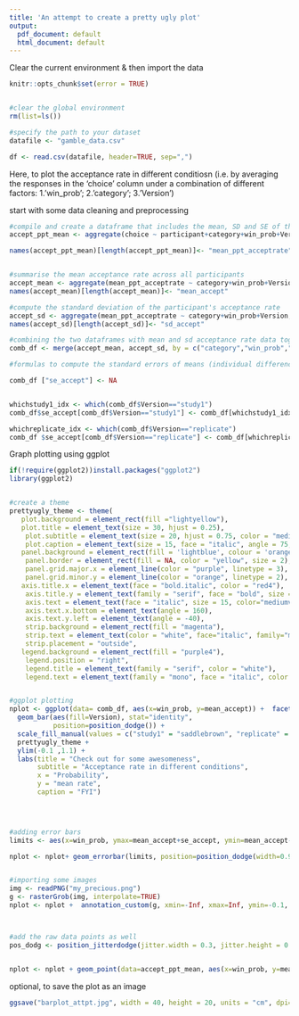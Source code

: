 ```yaml
---
title: 'An attempt to create a pretty ugly plot'
output:
  pdf_document: default
  html_document: default
---
```



Clear the current environment & then import the data
```r

knitr::opts_chunk$set(error = TRUE)


#clear the global environment 
rm(list=ls())

#specify the path to your dataset 
datafile <- "gamble_data.csv"

df <- read.csv(datafile, header=TRUE, sep=",")


```



Here, to plot the acceptance rate in different conditiosn
(i.e. by averaging the responses in the 'choice' column under a combination of different factors: 1.'win_prob'; 2.'category'; 3.'Version')

start with some data cleaning and preprocessing
```r

#compile and create a dataframe that includes the mean, SD and SE of the acceptance rate
accept_ppt_mean <- aggregate(choice ~ participant+category+win_prob+Version, data=df, FUN=mean)

names(accept_ppt_mean)[length(accept_ppt_mean)]<- "mean_ppt_acceptrate"


#summarise the mean acceptance rate across all participants
accept_mean <- aggregate(mean_ppt_acceptrate ~ category+win_prob+Version, data=accept_ppt_mean, FUN=mean)
names(accept_mean)[length(accept_mean)]<- "mean_accept"

#compute the standard deviation of the participant's acceptance rate
accept_sd <- aggregate(mean_ppt_acceptrate ~ category+win_prob+Version, data=accept_ppt_mean, FUN=sd)
names(accept_sd)[length(accept_sd)]<- "sd_accept"

#combining the two dataframes with mean and sd acceptance rate data together
comb_df <- merge(accept_mean, accept_sd, by = c("category","win_prob","Version"))

#formulas to compute the standard errors of means (individual differences) to be used for plotting error bars

comb_df ["se_accept"] <- NA


whichstudy1_idx <- which(comb_df$Version=="study1")
comb_df$se_accept[comb_df$Version=="study1"] <- comb_df[whichstudy1_idx,"sd_accept"]/(sqrt(length(unique(accept_ppt_mean$participant[accept_ppt_mean$Version=="study1"]))))

whichreplicate_idx <- which(comb_df$Version=="replicate")
comb_df $se_accept[comb_df$Version=="replicate"] <- comb_df[whichreplicate_idx,"sd_accept"]/(sqrt(length(unique(accept_ppt_mean$participant[accept_ppt_mean$Version=="replicate"]))))


```



Graph plotting using ggplot
```r

if(!require(ggplot2))install.packages("ggplot2")
library(ggplot2)


#create a theme
prettyugly_theme <- theme(
   plot.background = element_rect(fill ="lightyellow"),
   plot.title = element_text(size = 30, hjust = 0.25),
    plot.subtitle = element_text(size = 20, hjust = 0.75, color = "mediumvioletred", family = "serif"),
    plot.caption = element_text(size = 15, face = "italic", angle = 75, vjust=6, hjust=1),
   panel.background = element_rect(fill = 'lightblue', colour = 'orangered', size = 3),
    panel.border = element_rect(fill = NA, color = "yellow", size = 2),
    panel.grid.major.x = element_line(color = "purple", linetype = 3),
    panel.grid.minor.y = element_line(color = "orange", linetype = 2),
   axis.title.x = element_text(face = "bold.italic", color = "red4"),
    axis.title.y = element_text(family = "serif", face = "bold", size = 20, hjust = 0.25),
    axis.text = element_text(face = "italic", size = 15, color="mediumvioletred"),
    axis.text.x.bottom = element_text(angle = 160),
    axis.text.y.left = element_text(angle = -40),
    strip.background = element_rect(fill = "magenta"),
    strip.text = element_text(color = "white", face="italic", family="mono"),
    strip.placement = "outside",
   legend.background = element_rect(fill = "purple4"), 
    legend.position = "right",
    legend.title = element_text(family = "serif", color = "white"),
    legend.text = element_text(family = "mono", face = "italic", color = "limegreen"))


#ggplot plotting
nplot <- ggplot(data= comb_df, aes(x=win_prob, y=mean_accept)) +  facet_grid(.~category)+
  geom_bar(aes(fill=Version), stat="identity",
           position=position_dodge()) +
  scale_fill_manual(values = c("study1" = "saddlebrown", "replicate" = "yellowgreen")) +
  prettyugly_theme +
  ylim(-0.1 ,1.1) + 
  labs(title = "Check out for some awesomeness",
       subtitle = "Acceptance rate in different conditions",
       x = "Probability",
       y = "mean rate",
       caption = "FYI") 
  



#adding error bars
limits <- aes(x=win_prob, ymax=mean_accept+se_accept, ymin=mean_accept-se_accept, fill=Version)

nplot <- nplot+ geom_errorbar(limits, position=position_dodge(width=0.9), width=0.2, size=2, color='navyblue')


#importing some images
img <- readPNG("my_precious.png")
g <- rasterGrob(img, interpolate=TRUE)
nplot <- nplot +  annotation_custom(g, xmin=-Inf, xmax=Inf, ymin=-0.1, ymax=0.2)



#add the raw data points as well
pos_dodg <- position_jitterdodge(jitter.width = 0.3, jitter.height = 0.001, dodge.width = 0.85)


nplot <- nplot + geom_point(data=accept_ppt_mean, aes(x=win_prob, y=mean_ppt_acceptrate, shape=Version, color=Version),  position = pos_dodg) 
```


optional, to save the plot as an image
```r

ggsave("barplot_attpt.jpg", width = 40, height = 20, units = "cm", dpi=300)

```